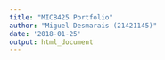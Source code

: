 ```yaml
---
title: "MICB425 Portfolio"
author: "Miguel Desmarais (21421145)"
date: '2018-01-25'
output: html_document
---
```


